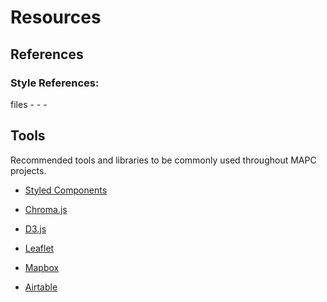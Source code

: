 
<Meta title="Overview/Resources & Tools" />

# Resources

## References

### Style References:

files - - -

## Tools

Recommended tools and libraries to be commonly used throughout MAPC projects.

- [Styled Components]()
- [Chroma.js]()

- [D3.js]()
- [Leaflet]()
- [Mapbox]()

- [Airtable]()
